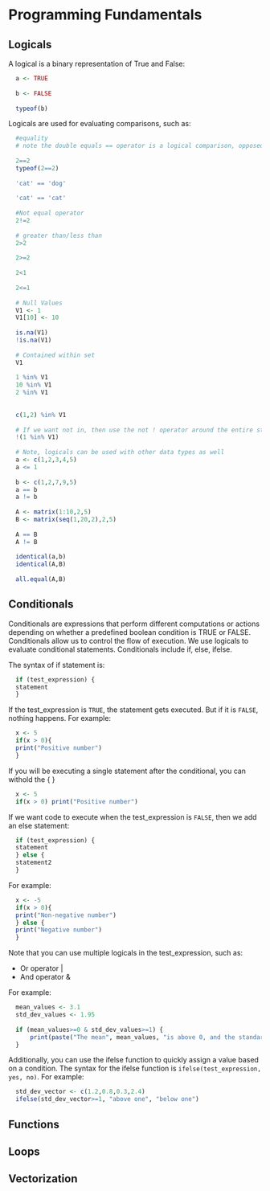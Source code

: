 # Programming Fundamentals

## Logicals

A logical is a binary representation of True and False:

```r
  a <- TRUE
  
  b <- FALSE
  
  typeof(b)
```

Logicals are used for evaluating comparisons, such as:

```r
  #equality
  # note the double equals == operator is a logical comparison, opposed to a single equal = being an assignment 
    
  2==2
  typeof(2==2)
    
  'cat' == 'dog'
    
  'cat' == 'cat'
    
  #Not equal operator 
  2!=2 
  
  # greater than/less than
  2>2
  
  2>=2
    
  2<1
    
  2<=1
    
  # Null Values 
  V1 <- 1
  V1[10] <- 10
    
  is.na(V1)
  !is.na(V1)
    
  # Contained within set 
  V1
    
  1 %in% V1
  10 %in% V1
  2 %in% V1
  
    
  c(1,2) %in% V1
    
  # If we want not in, then use the not ! operator around the entire statement 
  !(1 %in% V1)
    
  # Note, logicals can be used with other data types as well
  a <- c(1,2,3,4,5) 
  a <= 1
    
  b <- c(1,2,7,9,5)
  a == b
  a != b
    
  A <- matrix(1:10,2,5)
  B <- matrix(seq(1,20,2),2,5)
    
  A == B
  A != B
    
  identical(a,b)
  identical(A,B)
    
  all.equal(A,B)
```

## Conditionals

Conditionals are expressions that perform different computations or actions depending on whether a predefined boolean condition is TRUE or FALSE. Conditionals allow us to control the flow of execution. We use logicals to evaluate conditional statements. Conditionals include if, else, ifelse.

The syntax of if statement is:

```r
  if (test_expression) {
  statement
  }
```

If the test_expression is `TRUE`, the statement gets executed. But if it is `FALSE`, nothing happens. For example:

```r
  x <- 5
  if(x > 0){
  print("Positive number")
  }
```

If you will be executing a single statement after the conditional, you can withold the { }

```r
  x <- 5
  if(x > 0) print("Positive number")
```

If we want code to execute when the test_expression is `FALSE`, then we add an else statement:

```r
  if (test_expression) {
  statement
  } else {
  statement2
  }
```

For example:

```r
  x <- -5
  if(x > 0){
  print("Non-negative number")
  } else {
  print("Negative number")
  }
```

Note that you can use multiple logicals in the test_expression, such as:

* Or operator | 
* And operator &

For example:

```r
  mean_values <- 3.1
  std_dev_values <- 1.95
  
  if (mean_values>=0 & std_dev_values>=1) {
      print(paste("The mean", mean_values, "is above 0, and the standard deviation", std_dev_values, "is above 1"))
  }
```

Additionally, you can use the ifelse function to quickly assign a value based on a condition. The syntax for the ifelse function is `ifelse(test_expression, yes, no)`. For example:

```r
  std_dev_vector <- c(1.2,0.8,0.3,2.4)
  ifelse(std_dev_vector>=1, "above one", "below one")
```

## Functions

## Loops

## Vectorization

```r

```
